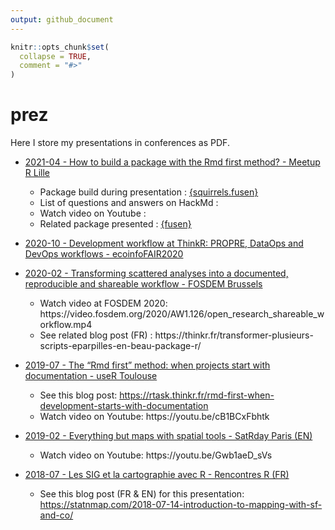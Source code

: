 ```yaml
---
output: github_document
---
```


<!-- README.md is generated from README.Rmd. Please edit that file -->

```r
knitr::opts_chunk$set(
  collapse = TRUE,
  comment = "#>"
)
```

# prez

Here I store my presentations in conferences as PDF.

- [2021-04 - How to build a package with the Rmd first method? - Meetup R Lille](https://github.com/statnmap/prez/blob/master/2021-04-how-to-build-package-rmd-first-fusen.pdf)
  + Package build during presentation : [{squirrels.fusen}](https://github.com/statnmap/squirrels.fusen)
  + List of questions and answers on HackMd : []()
  + Watch video on Youtube : []()
  + Related package presented : [{fusen}](https://github.com/thinkr-open/fusen)

- [2020-10 - Development workflow at ThinkR: PROPRE, DataOps and DevOps workflows - ecoinfoFAIR2020](https://github.com/statnmap/prez/blob/master/2020-10-ThinkR-development-workflow.pdf)

- [2020-02 - Transforming scattered analyses into a documented, reproducible and shareable workflow - FOSDEM Brussels](https://github.com/statnmap/prez/blob/master/2020-02_FOSDEM_Rochette_prez.pdf)
  + Watch video at FOSDEM 2020: https://video.fosdem.org/2020/AW1.126/open_research_shareable_workflow.mp4
  + See related blog post (FR) : https://thinkr.fr/transformer-plusieurs-scripts-eparpilles-en-beau-package-r/

- [2019-07 - The "Rmd first" method: when projects start with documentation - useR Toulouse](https://github.com/statnmap/prez/blob/master/2019-07_useR_Toulouse.pdf)
  + See this blog post: <https://rtask.thinkr.fr/rmd-first-when-development-starts-with-documentation>
  + Watch video on Youtube: https://youtu.be/cB1BCxFbhtk
  
- [2019-02 - Everything but maps with spatial tools - SatRday Paris (EN)](https://github.com/statnmap/prez/blob/master/2019-02-22_SatRdays_Paris.pdf)

  + Watch video on Youtube: https://youtu.be/Gwb1aeD_sVs
 
- [2018-07 - Les SIG et la cartographie avec R - Rencontres R (FR)](https://github.com/statnmap/prez/blob/master/2018-07-06_RR2018_Statnmap.pdf)
  + See this blog post (FR & EN) for this presentation: <https://statnmap.com/2018-07-14-introduction-to-mapping-with-sf-and-co/>
  
